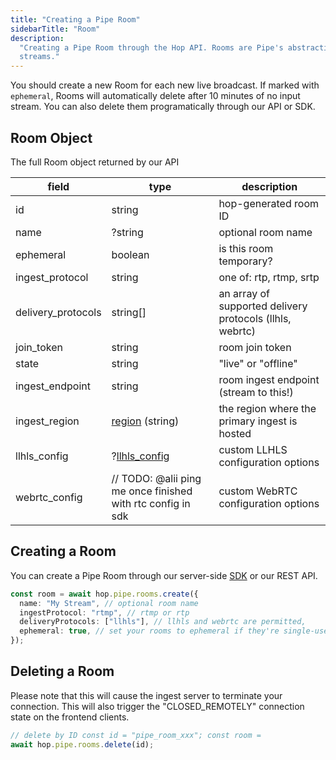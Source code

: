 ```yaml
---
title: "Creating a Pipe Room"
sidebarTitle: "Room"
description:
  "Creating a Pipe Room through the Hop API. Rooms are Pipe's abstraction of
  streams."
---
```


You should create a new Room for each new live broadcast. If marked with
`ephemeral`, Rooms will automatically delete after 10 minutes of no input
stream. You can also delete them programatically through our API or SDK.

## Room Object

The full Room object returned by our API

| field              | type                                                              | description                                              |
| ------------------ | ----------------------------------------------------------------- | -------------------------------------------------------- |
| id                 | string                                                            | hop-generated room ID                                    |
| name               | ?string                                                           | optional room name                                       |
| ephemeral          | boolean                                                           | is this room temporary?                                  |
| ingest_protocol    | string                                                            | one of: rtp, rtmp, srtp                                  |
| delivery_protocols | string[]                                                          | an array of supported delivery protocols (llhls, webrtc) |
| join_token         | string                                                            | room join token                                          |
| state              | string                                                            | "live" or "offline"                                      |
| ingest_endpoint    | string                                                            | room ingest endpoint (stream to this!)                   |
| ingest_region      | [region](/reference/regions) (string)                             | the region where the primary ingest is hosted            |
| llhls_config       | ?[llhls_config](/pipe/protocols/llhls#llhls-configuration-object) | custom LLHLS configuration options                       |
| webrtc_config      | // TODO: @alii ping me once finished with rtc config in sdk       | custom WebRTC configuration options                      |

## Creating a Room

You can create a Pipe Room through our server-side
[SDK](https://www.npmjs.com/package/@onehop/client) or our REST API.

```ts
const room = await hop.pipe.rooms.create({
  name: "My Stream", // optional room name
  ingestProtocol: "rtmp", // rtmp or rtp
  deliveryProtocols: ["llhls"], // llhls and webrtc are permitted,
  ephemeral: true, // set your rooms to ephemeral if they're single-use
});
```

## Deleting a Room

Please note that this will cause the ingest server to terminate your connection.
This will also trigger the "CLOSED_REMOTELY" connection state on the frontend
clients.

```ts
// delete by ID const id = "pipe_room_xxx"; const room =
await hop.pipe.rooms.delete(id);
```
